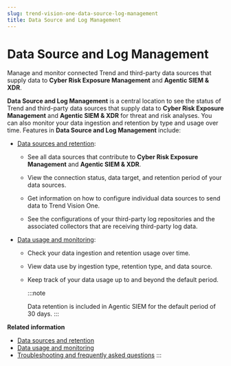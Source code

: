 ```yaml
---
slug: trend-vision-one-data-source-log-management
title: Data Source and Log Management
---
```

# Data Source and Log Management

Manage and monitor connected Trend and third-party data sources that supply data to **Cyber Risk Exposure Management** and **Agentic SIEM & XDR**.

**Data Source and Log Management** is a central location to see the status of Trend and third-party data sources that supply data to **Cyber Risk Exposure Management** and **Agentic SIEM & XDR** for threat and risk analyses. You can also monitor your data ingestion and retention by type and usage over time. Features in **Data Source and Log Management** include:

- [Data sources and retention](data-sources-retention.mdx):

  - See all data sources that contribute to **Cyber Risk Exposure Management** and **Agentic SIEM & XDR**.

  - View the connection status, data target, and retention period of your data sources.

  - Get information on how to configure individual data sources to send data to Trend Vision One.

  - See the configurations of your third-party log repositories and the associated collectors that are receiving third-party log data.

- [Data usage and monitoring](data-usage-monitoring.mdx):

  - Check your data ingestion and retention usage over time.

  - View data use by ingestion type, retention type, and data source.

  - Keep track of your data usage up to and beyond the default period.

    :::note

    Data retention is included in Agentic SIEM for the default period of 30 days.
    :::

**Related information**

- [Data sources and retention](data-sources-retention.md "View the status of Trend and third-party data sources that supply data to Cyber Risk Exposure Management and Agentic SIEM & XDR, including third-party log repositories, and manage data retention periods.")
- [Data usage and monitoring](data-usage-monitoring.md "Monitor the volume of third-party log and select Trend Vision One Agentic SIEM & XDR data you are ingesting and retaining to help keep track of your credit usage and ensure you are receiving the data you need.")
- [Troubleshooting and frequently asked questions](dslm-faqs.md "Get help and find answers to questions about Data Source and Log Management.")
:::
